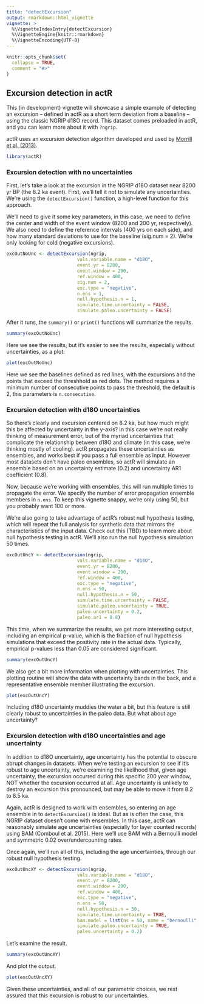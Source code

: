 ```yaml
---
title: "detectExcursion"
output: rmarkdown::html_vignette
vignette: >
  %\VignetteIndexEntry{detectExcursion}
  %\VignetteEngine{knitr::rmarkdown}
  %\VignetteEncoding{UTF-8}
---
```


```r
knitr::opts_chunk$set(
  collapse = TRUE,
  comment = "#>"
)

```

## Excursion detection in actR

This (in development) vignette will showcase a simple example of detecting an excursion -- defined in actR as a short term deviation from a baseline -- using the classic NGRIP d18O record. This dataset comes preloaded in actR, and you can learn more about it with `?ngrip`.

actR uses an excursion detection algorithm developed and used by [Morrill et al. (2013)](https://cp.copernicus.org/articles/9/423/2013/cp-9-423-2013.pdf).


```r
library(actR)
```

### Excursion detection with no uncertainties

First, let's take a look at the excursion in the NGRIP d18O dataset near 8200 yr BP (the 8.2 ka event). First, we'll tell it not to simulate any uncertainties. We're using the `detectExcursion()` function, a high-level function for this approach. 

We'll need to give it some key parameters, in this case, we need to define the center and width of the event window (8200 and 200 yr, respectively). We also need to define the reference intervals (400 yrs on each side), and how many standard deviations to use for the baseline (sig.num = 2). We're only looking for cold (negative excursions).


```r
excOutNoUnc <- detectExcursion(ngrip, 
                          vals.variable.name = "d18O",
                          event.yr = 8200,
                          event.window = 200,
                          ref.window = 400,
                          sig.num = 2,
                          exc.type = "negative",
                          n.ens = 1,
                          null.hypothesis.n = 1,
                          simulate.time.uncertainty = FALSE,
                          simulate.paleo.uncertainty = FALSE)
```

After it runs, the `summary()` or `print()` functions will summarize the results.

```r
summary(excOutNoUnc)
```

Here we see the results, but it's easier to see the results, especially without uncertainties, as a plot:

```r
plot(excOutNoUnc)
```


Here we see the baselines defined as red lines, with the excursions and the points that exceed the threshhold as red dots. The method requires a minimum number of consecutive points to pass the threshold, the default is 2, this parameters is `n.consecutive`.

### Excursion detection with d18O uncertainties

So there's clearly and excursion centered on 8.2 ka, but how much might this be affected by uncertainty in the y-axis? In this case we're not really thinking of measurement error, but of the myriad uncertainties that complicate the relationship between d18O and climate (in this case, we're thinking mostly of cooling). actR propagates these uncertainties as ensembles, and works best if you pass a full ensemble as input. However most datasets don't have paleo ensembles, so actR will simulate an ensemble based on an uncertainty estimate (0.2) and uncertainty AR1 coefficient (0.8).

Now, because we're working with ensembles, this will run multiple times to propagate the error. We specify the number of error propagation ensemble members in `n.ens`. To keep this vignette snappy, we're only using 50, but you probably want 100 or more. 

We're also going to take advantage of actR's robust null hypothesis testing, which will repeat the full analysis for synthetic data that mirrors the characteristics of the input data. Check out this (TBD) to learn more about null hypothesis testing in actR. We'll also run the null hypothesis simulation 50 times. 


```r
excOutUncY <- detectExcursion(ngrip, 
                          vals.variable.name = "d18O",
                          event.yr = 8200,
                          event.window = 200,
                          ref.window = 400,
                          exc.type = "negative",
                          n.ens = 50,
                          null.hypothesis.n = 50,
                          simulate.time.uncertainty = FALSE,
                          simulate.paleo.uncertainty = TRUE,
                          paleo.uncertainty = 0.2,
                          paleo.ar1 = 0.8)
```

This time, when we summarize the results, we get more interesting output, including an empirical p-value, which is the fraction of null hypothesis simulations that exceed the positivity rate in the actual data. Typically, empirical p-values less than 0.05 are considered significant. 

```r
summary(excOutUncY) 
```

We also get a bit more information when plotting with uncertainties. This plotting routine will show the data with uncertainty bands in the back, and a representative ensemble member illustrating the excursion.

```r
plot(excOutUncY) 

```

Including d18O uncertainty muddies the water a bit, but this feature is still clearly robust to uncertainties in the paleo data. But what about age uncertainty?

### Excursion detection with d18O uncertainties and age uncertainty

In addition to d18O uncertainty, age uncertainty has the potential to obscure abrupt changes in datasets. When we're testing an excursion to see if it's robust to age uncertainty, we're examining the likelihood that, given age uncertainty, the excursion occurred during this specific 200 year window, NOT whether the excursion occurred at all. Age uncertainty is unlikely to destroy an excursion this pronounced, but may be able to move it from 8.2 to 8.5 ka. 

Again, actR is designed to work with ensembles, so entering an age ensemble in to `detectExcursion()` is ideal. But as is often the case, this NGRIP dataset doesn't come with ensembles. In this case, actR can reasonably simulate age uncertainties (especially for layer counted records) using BAM (Comboul et al. 2015). Here we'll use BAM with a Bernoulli model and symmetric 0.02 over/undercounting rates. 

Once again, we'll run all of this, including the age uncertainties, through our robust null hypothesis testing.


```r
excOutUncXY <- detectExcursion(ngrip, 
                          vals.variable.name = "d18O",
                          event.yr = 8200,
                          event.window = 200,
                          ref.window = 400,
                          exc.type = "negative",
                          n.ens = 50,
                          null.hypothesis.n = 50,
                          simulate.time.uncertainty = TRUE,
                          bam.model = list(ns = 50, name = "bernoulli", param = 0.02),
                          simulate.paleo.uncertainty = TRUE,
                          paleo.uncertainty = 0.2)

```

Let's examine the result. 

```r

summary(excOutUncXY) 

```

And plot the output.

```r
plot(excOutUncXY)
```

Given these uncertainties, and all of our parametric choices, we rest assured that this excursion is robust to our uncertainties. 


